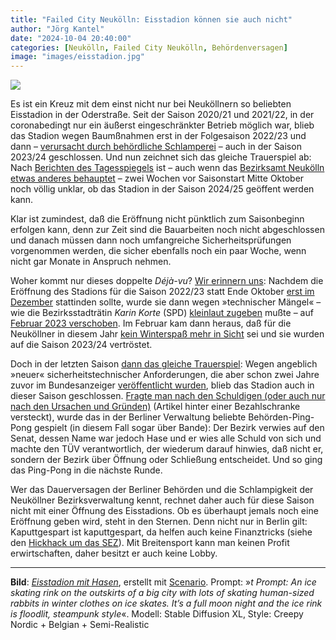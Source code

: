 ```yaml
---
title: "Failed City Neukölln: Eisstadion können sie auch nicht"
author: "Jörg Kantel"
date: "2024-10-04 20:40:00"
categories: [Neukölln, Failed City Neukölln, Behördenversagen]
image: "images/eisstadion.jpg"
---
```


[![](images/eisstadion-b.jpg)](https://www.flickr.com/photos/schockwellenreiter/54043078745/)

Es ist ein Kreuz mit dem einst nicht nur bei Neuköllnern so beliebten Eisstadion in der Oderstraße. Seit der Saison 2020/21 und 2021/22, in der coronabedingt nur ein äußerst eingeschränkter Betrieb möglich war, blieb das Stadion wegen Baumßnahmen erst in der Folgesaison 2022/23 und dann -- [verursacht durch behördliche Schlamperei](https://kantel.github.io/posts/2023112101_eisstadion_neukoelln/) -- auch in der Saison 2023/24 geschlossen. Und nun zeichnet sich das gleiche Trauerspiel ab: Nach [Berichten des Tagesspiegels](https://www.tagesspiegel.de/berlin/bezirke/weiter-arbeiten-am-eisstadion-neukolln-offnungstermin-noch-unklar-12475322.html) ist -- auch wenn das [Bezirksamt Neukölln etwas anderes behauptet](https://www.berlin.de/ba-neukoelln/politik-und-verwaltung/aemter/schul-und-sportamt/sportamt/artikel.289179.php) -- zwei Wochen vor Saisonstart Mitte Oktober noch völlig unklar, ob das Stadion in der Saison 2024/25 geöffent werden kann.

Klar ist zumindest, daß die Eröffnung nicht pünktlich zum Saisonbeginn erfolgen kann, denn zur Zeit sind die Bauarbeiten noch nicht abgeschlossen und danach müssen dann noch umfangreiche Sicherheitsprüfungen vorgenommen werden, die sicher ebenfalls noch ein paar Woche, wenn nicht gar Monate in Anspruch nehmen.

Woher kommt nur dieses doppelte *Déjà-vu*? [Wir erinnern uns](https://kantel.github.io/posts/2023021701_kauttgespartes_eisstadion/): Nachdem die Eröffnung des Stadions für die Saison 2022/23 statt Ende Oktober [erst im Dezember](https://www.tagesspiegel.de/berlin/bezirke/um-energie-zu-sparen-eisstadion-in-berlin-neukolln-offnet-einen-monat-spater-als-geplant-8661313.html) stattinden sollte, wurde sie dann wegen »technischer Mängel« -- wie die Bezirksstadträtin *Karin Korte* (SPD) [kleinlaut zugeben](https://www.tagesspiegel.de/berlin/bezirke/tuv-stellt-technische-mangel-fest-neukollner-eisstadion-bleibt-in-diesem-jahr-geschlossen-8889769.html) mußte -- auf [Februar 2023 verschoben](https://www.tagesspiegel.de/berlin/bezirke/wegen-technischer-mangel-eisstadion-in-neukolln-offnet-fruhestens-im-februar-9165135.html). Im Februar kam dann heraus, daß für die Neuköllner in diesem Jahr [kein Winterspaß mehr in Sicht](https://www.tagesspiegel.de/berlin/kein-winterspass-in-sicht-eisstadion-neukolln-weiter-defekt-9354203.html) sei und sie wurden auf die Saison 2023/24 vertröstet.

Doch in der letzten Saison [dann das gleiche Trauerspiel](https://kantel.github.io/posts/2023112101_eisstadion_neukoelln/): Wegen angeblich »neuer« sicherheitstechnischer Anforderungen, die aber schon zwei Jahre zuvor im Bundesanzeiger [veröffentlicht wurden](https://www.kas-bmu.de/tras-endgueltige-version.html), blieb das Stadion auch in dieser Saison geschlossen. [Fragte man nach den Schuldigen (oder auch nur nach den Ursachen und Gründen)](https://www.berliner-zeitung.de/mensch-metropole/eislaufen-in-berlin-wer-ist-schuld-daran-dass-zwei-bahnen-in-neukoelln-und-wedding-nicht-oeffnen-li.2160585) (Artikel hinter einer Bezahlschranke versteckt), wurde das in der Berliner Verwaltung beliebte Behörden-Ping-Pong gespielt (in diesem Fall sogar über Bande): Der Bezirk verwies auf den Senat, dessen Name war jedoch Hase und er wies alle Schuld von sich und machte den TÜV verantwortlich, der wiederum darauf hinwies, daß nicht er, sondern der Bezirk über Öffnung oder Schließung entscheidet. Und so ging das Ping-Pong in die nächste Runde.

Wer das Dauerversagen der Berliner Behörden und die Schlampigkeit der Neuköllner Bezirksverwaltung kennt, rechnet daher auch für diese Saison nicht mit einer Öffnung des Eisstadions. Ob es überhaupt jemals noch eine Eröffnung geben wird, steht in den Sternen. Denn nicht nur in Berlin gilt: Kaputtgespart ist kaputtgespart, da helfen auch keine Finanztricks (siehe den [Hickhack um das SEZ](https://www.rbb24.de/panorama/beitrag/2024/10/berlin-sez-zwangsraeumung-senat-abriss-gerichtsvollzieher.html)). Mit Breitensport kann man keinen Profit erwirtschaften, daher besitzt er auch keine Lobby.

---

**Bild**: *[Eisstadion mit Hasen](https://www.flickr.com/photos/schockwellenreiter/54043078745/)*, erstellt mit [Scenario](http://cognitiones.kantel-chaos-team.de/technikgeschichte/rechnerundnetze/scenario.html). Prompt: »*t
Prompt: An ice skating rink on the outskirts of a big city with lots of skating human-sized rabbits in winter clothes on ice skates. It’s a full moon night and the ice rink is floodlit, steampunk style*«. Modell: Stable Diffusion XL, Style: Creepy Nordic + Belgian + Semi-Realistic
